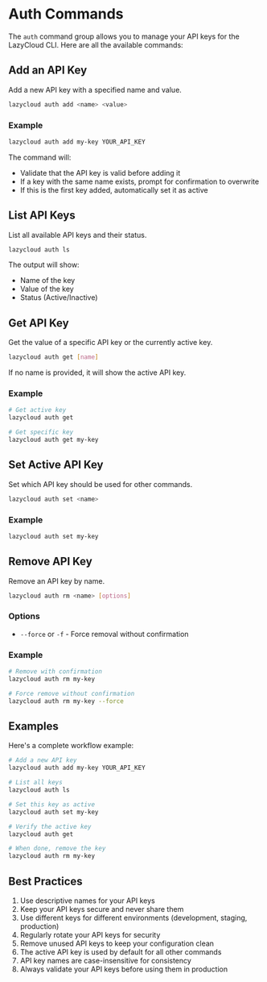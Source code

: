 # Auth Commands

The `auth` command group allows you to manage your API keys for the LazyCloud CLI. Here are all the available commands:

## Add an API Key

Add a new API key with a specified name and value.

```bash
lazycloud auth add <name> <value>
```

### Example

```bash
lazycloud auth add my-key YOUR_API_KEY
```

The command will:
- Validate that the API key is valid before adding it
- If a key with the same name exists, prompt for confirmation to overwrite
- If this is the first key added, automatically set it as active

## List API Keys

List all available API keys and their status.

```bash
lazycloud auth ls
```

The output will show:
- Name of the key
- Value of the key
- Status (Active/Inactive)

## Get API Key

Get the value of a specific API key or the currently active key.

```bash
lazycloud auth get [name]
```

If no name is provided, it will show the active API key.

### Example

```bash
# Get active key
lazycloud auth get

# Get specific key
lazycloud auth get my-key
```

## Set Active API Key

Set which API key should be used for other commands.

```bash
lazycloud auth set <name>
```

### Example

```bash
lazycloud auth set my-key
```

## Remove API Key

Remove an API key by name.

```bash
lazycloud auth rm <name> [options]
```

### Options

- `--force` or `-f` - Force removal without confirmation

### Example

```bash
# Remove with confirmation
lazycloud auth rm my-key

# Force remove without confirmation
lazycloud auth rm my-key --force
```

## Examples

Here's a complete workflow example:

```bash
# Add a new API key
lazycloud auth add my-key YOUR_API_KEY

# List all keys
lazycloud auth ls

# Set this key as active
lazycloud auth set my-key

# Verify the active key
lazycloud auth get

# When done, remove the key
lazycloud auth rm my-key
```

## Best Practices

1. Use descriptive names for your API keys
2. Keep your API keys secure and never share them
3. Use different keys for different environments (development, staging, production)
4. Regularly rotate your API keys for security
5. Remove unused API keys to keep your configuration clean
6. The active API key is used by default for all other commands
7. API key names are case-insensitive for consistency
8. Always validate your API keys before using them in production
